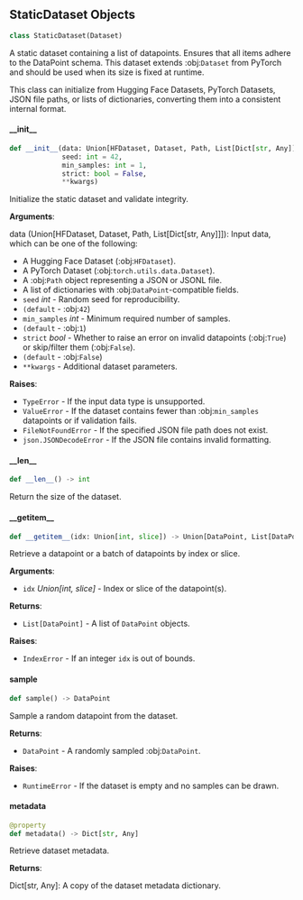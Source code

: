 <a id="camel.datasets.static_dataset"></a>

<a id="camel.datasets.static_dataset.StaticDataset"></a>

## StaticDataset Objects

```python
class StaticDataset(Dataset)
```

A static dataset containing a list of datapoints.
Ensures that all items adhere to the DataPoint schema.
This dataset extends :obj:`Dataset` from PyTorch and should
be used when its size is fixed at runtime.

This class can initialize from Hugging Face Datasets,
PyTorch Datasets, JSON file paths, or lists of dictionaries,
converting them into a consistent internal format.

<a id="camel.datasets.static_dataset.StaticDataset.__init__"></a>

#### \_\_init\_\_

```python
def __init__(data: Union[HFDataset, Dataset, Path, List[Dict[str, Any]]],
             seed: int = 42,
             min_samples: int = 1,
             strict: bool = False,
             **kwargs)
```

Initialize the static dataset and validate integrity.

**Arguments**:

  data (Union[HFDataset, Dataset, Path, List[Dict[str, Any]]]):
  Input data, which can be one of the following:
  - A Hugging Face Dataset (:obj:`HFDataset`).
  - A PyTorch Dataset (:obj:`torch.utils.data.Dataset`).
  - A :obj:`Path` object representing a JSON or JSONL file.
  - A list of dictionaries with :obj:`DataPoint`-compatible
  fields.
- `seed` _int_ - Random seed for reproducibility.
- `(default` - :obj:`42`)
- `min_samples` _int_ - Minimum required number of samples.
- `(default` - :obj:`1`)
- `strict` _bool_ - Whether to raise an error on invalid
  datapoints (:obj:`True`) or skip/filter them (:obj:`False`).
- `(default` - :obj:`False`)
- `**kwargs` - Additional dataset parameters.
  

**Raises**:

- `TypeError` - If the input data type is unsupported.
- `ValueError` - If the dataset contains fewer than :obj:`min_samples`
  datapoints or if validation fails.
- `FileNotFoundError` - If the specified JSON file path does not exist.
- `json.JSONDecodeError` - If the JSON file contains invalid formatting.

<a id="camel.datasets.static_dataset.StaticDataset.__len__"></a>

#### \_\_len\_\_

```python
def __len__() -> int
```

Return the size of the dataset.

<a id="camel.datasets.static_dataset.StaticDataset.__getitem__"></a>

#### \_\_getitem\_\_

```python
def __getitem__(idx: Union[int, slice]) -> Union[DataPoint, List[DataPoint]]
```

Retrieve a datapoint or a batch of datapoints by index or slice.

**Arguments**:

- `idx` _Union[int, slice]_ - Index or slice of the datapoint(s).
  

**Returns**:

- `List[DataPoint]` - A list of `DataPoint` objects.
  

**Raises**:

- `IndexError` - If an integer `idx` is out of bounds.

<a id="camel.datasets.static_dataset.StaticDataset.sample"></a>

#### sample

```python
def sample() -> DataPoint
```

Sample a random datapoint from the dataset.

**Returns**:

- `DataPoint` - A randomly sampled :obj:`DataPoint`.
  

**Raises**:

- `RuntimeError` - If the dataset is empty and no samples can be drawn.

<a id="camel.datasets.static_dataset.StaticDataset.metadata"></a>

#### metadata

```python
@property
def metadata() -> Dict[str, Any]
```

Retrieve dataset metadata.

**Returns**:

  Dict[str, Any]: A copy of the dataset metadata dictionary.

